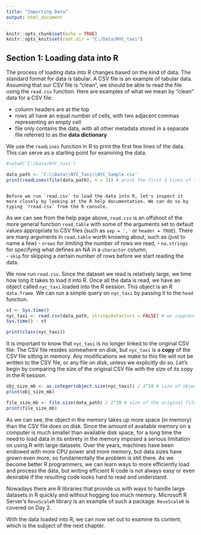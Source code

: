 ```yaml
---
title: "Importing Data"
output: html_document
---
```


```r
knitr::opts_chunk$set(echo = TRUE)
knitr::opts_knit$set(root.dir = "C:/Data/NYC_taxi")
```

## Section 1: Loading data into R

The process of loading data into R changes based on the kind of data. The standard format for data is tabular.  A CSV file is an example of tabular data.  Assuming that our CSV file is "clean", we should be able to read the file using the `read.csv` function.  Here are examples of what we mean by "clean" data for a CSV file:

  - column headers are at the top
  - rows all have an equal number of cells, with two adjacent commas representing an empty cell
  - file only contains the data, with all other metadata stored in a separate file referred to as the **data dictionary**

We use the `readLines` function in R to print the first few lines of the data.  This can serve as a starting point for examining the data.


```r
#setwd('C:/Data/NYC_taxi')

data_path <- 'C:\\Data\\NYC_Taxi\\NYC_Sample.csv'
print(readLines(file(data_path), n = 3)) # print the first 3 lines of the file
```
                                                                                                                                      Before we run `read.csv` to load the data into R, let's inspect it more closely by looking at the R help documentation. We can do so by typing `?read.csv` from the R console.

As we can see from the help page above, `read.csv` is an offshoot of the more general function `read.table` with some of the arguments set to default values appropriate to CSV files (such as `sep = ','` or `header = TRUE`).  There are many arguments in `read.table` worth knowing about, such as (just to name a few)
  - `nrows` for limiting the number of rows we read, 
  - `na.strings` for specifying what defines an NA in a `character` column,  
  - `skip` for skipping a certain number of rows before we start reading the data.

We now run `read.csv`.  Since the dataset we read is relatively large, we time how long it takes to load it into R.  Once all the data is read, we have an object called `nyc_taxi` loaded into the R session.  This object is an R `data.frame`.  We can run a simple query on `nyc_taxi` by passing it to the `head` function.


```r
st <- Sys.time()
nyc_taxi <- read.csv(data_path, stringsAsFactors = FALSE) # we suppress conversion to factors for now
Sys.time() - st
```

```r
print(class(nyc_taxi))
```


It is important to know that `nyc_taxi` is no longer linked to the original CSV file: The CSV file resides somewhere on disk, but `nyc_taxi` is a **copy** of the CSV file sitting in memory.  Any modifications we make to this file will not be written to the CSV file, or any file on disk, unless we explicitly do so.  Let's begin by comparing the size of the original CSV file with the size of its copy in the R session.


```r
obj_size_mb <- as.integer(object.size(nyc_taxi)) / 2^20 # size of object in memory (we divide by 2^20 to convert from bytes to megabytes)
print(obj_size_mb)
```

```r
file_size_mb <- file.size(data_path) / 2^20 # size of the original file
print(file_size_mb)
```

As we can see, the object in the memory takes up more space (in memory) than the CSV file does on disk.  Since the amount of available memory on a computer is much smaller than available disk space, for a long time the need to load data in its entirety in the memory imposed a serious limitation on using R with large datasets.  Over the years, machines have been endowed with more CPU power and more memory, but data sizes have grown even more, so fundamentally the problem is still there.  As we become better R programmers, we can learn ways to more efficiently load and process the data, but writing efficient R code is not always easy or even desirable if the resulting code looks hard to read and understand.

Nowadays there are R libraries that provide us with ways to handle large datasets in R quickly and without hogging too much memory.  Microsoft R Server's `RevoScaleR` library is an example of such a package.  `RevoScaleR` is covered on Day 2.

With the data loaded into R, we can now set out to examine its content, which is the subject of the next chapter.